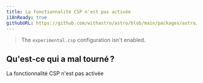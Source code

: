 ```yaml
---
title: La fonctionnalité CSP n'est pas activée
i18nReady: true
githubURL: https://github.com/withastro/astro/blob/main/packages/astro/src/core/errors/errors-data.ts
---
```


> The `experimental.csp` configuration isn't enabled.

## Qu'est-ce qui a mal tourné ?
La fonctionnalité CSP n'est pas activée
